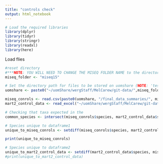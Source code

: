 ```yaml
---
title: "controls check"
output: html_notebook
---
```


```r
# Load the required libraries
library(dplyr)
library(tidyr)
library(stringr)
library(readxl)
library(here)
```

Load flies

```r
#reset directory 
#***NOTE: YOU WILL NEED TO CHANGE THE MISEQ FOLDER NAME to the directory you are working inT****
miseq_folder <- "miseq15"

# Set the directory path for files to be stored on uomshare (NOTE: 'test' will need to be change to your miseq folder name)
uomshare <- paste0("~/uomShare/wergStaff/MelCarew/git-data/",miseq_folder,"/metabarcoding_workflow")

miseq_conrols <- read.csv(paste0(uomshare, "/final_data_summaries/", miseq_folder, "_controls_30_08_2024.csv")) 
mart2_control_data <- read_excel("~/uomShare/wergStaff/MelCarew/git-data/MAR2_metabarcoding_control_site.xlsx")
```

```r
# Checking that taxa expected in the 
common_species <- intersect(miseq_conrols$species, mart2_control_data$species)

# Species unique to dataframe1
unique_to_miseq_conrols <- setdiff(miseq_conrols$species, mart2_control_data$species)

print(unique_to_miseq_conrols)                                   

# Species unique to dataframe2
unique_to_mart2_control_data <- setdiff(mart2_control_data$species, miseq_conrols$species)
#print(unique_to_mart2_control_data)  
```


